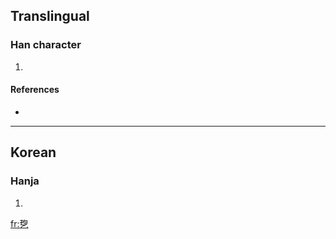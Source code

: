 ==Translingual==

===Han character===
{{Han char|rn=5|rad=乙|as=08|sn=9|four=|canj=手口弓 (QRN)}}

# {{defn|Han|sort=乙08}}

====References====
* {{Han ref|kx=0084.241|dkj=|dj=|hdz=|uh=341D|ud=13341|bh=|bd=}}

----

==Korean==

===Hanja===
{{ko-hanja|hangeul=굴|rv=gul|mr=kul|y=kwul}}

# {{defn|Korean|sort=乙08}}

[[fr:㐝]]